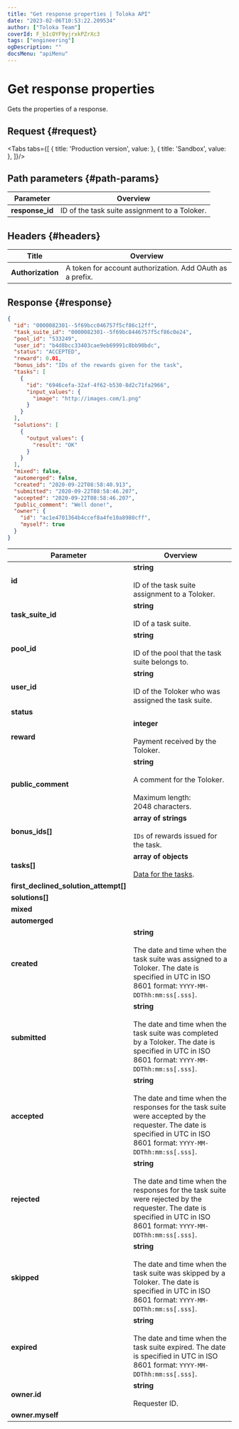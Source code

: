 ```yaml
---
title: "Get response properties | Toloka API"
date: "2023-02-06T10:53:22.209534"
author: ["Toloka Team"]
coverId: F_bIcOYF9yjrxkPZrXc3
tags: ["engineering"]
ogDescription: ""
docsMenu: "apiMenu"
---
```



# Get response properties

<Announce/>

Gets the properties of a response.

## Request {#request}

<Tabs tabs={[
  { title: 'Production version', value: <GetAssignmentIdList1/> },
  { title: 'Sandbox', value: <GetAssignmentIdList2/> },
]}/>

## Path parameters {#path-params}

Parameter | Overview
----- | -----
**response_id** | ID of the task suite assignment to a Toloker.

## Headers {#headers}

Title | Overview
----- | -----
**Authorization** | A token for account authorization. Add OAuth as a prefix.

## Response {#response}

```json
{
  "id": "0000082301--5f69bcc046757f5cf86c12ff",
  "task_suite_id": "0000082301--5f69bc8446757f5cf86c0e24",
  "pool_id": "533249",
  "user_id": "b4d8bcc33403cae9eb69991c8bb90bdc",
  "status": "ACCEPTED",
  "reward": 0.01,
  "bonus_ids": "IDs of the rewards given for the task",
  "tasks": [
    {
      "id": "6946cefa-32af-4f62-b530-8d2c71fa2966",
      "input_values": {
        "image": "http://images.com/1.png"
      }
    }
  ],
  "solutions": [
    {
      "output_values": {
        "result": "OK"
      }
    }
  ],
  "mixed": false,
  "automerged": false,
  "created": "2020-09-22T08:58:40.913",
  "submitted": "2020-09-22T08:58:46.207",
  "accepted": "2020-09-22T08:58:46.207",
  "public_comment": "Well done!",
  "owner": {
    "id": "ac1e4701364b4ccef8a4fe10a8980cff",
    "myself": true
  }
}
```

Parameter | Overview
----- | -----
**id** | **string**<br/><br/>ID of the task suite assignment to a Toloker.
**task_suite_id** | **string**<br/><br/>ID of a task suite.
**pool_id** | **string**<br/><br/>ID of the pool that the task suite belongs to.
**user_id** | **string**<br/><br/>ID of the Toloker who was assigned the task suite.
**status** | <GetAssignmentIdTable1/>
**reward** | **integer**<br/><br/>Payment received by the Toloker.
**public_comment** | **string**<br/><br/>A comment for the Toloker.<br/><br/>Maximum length: 2048 characters.
**bonus_ids[]** | **array of strings**<br/><br/>`IDs` of rewards issued for the task.
**tasks[]** | **array of objects**<br/><br/>[Data for the tasks](/docs-new/api/task-suite).
**first_declined_solution_attempt[]** | <GetAssignmentIdTable2/>
**solutions[]** | <GetAssignmentIdTable3/>
**mixed** | <GetAssignmentIdTable4/>
**automerged** | <GetAssignmentIdTable5/>
**created** | **string**<br/><br/>The date and time when the task suite was assigned to a Toloker. The date is specified in UTC in ISO 8601 format: `YYYY-MM-DDThh:mm:ss[.sss]`.
**submitted** | **string**<br/><br/>The date and time when the task suite was completed by a Toloker. The date is specified in UTC in ISO 8601 format: `YYYY-MM-DDThh:mm:ss[.sss]`.
**accepted** | **string**<br/><br/>The date and time when the responses for the task suite were accepted by the requester. The date is specified in UTC in ISO 8601 format: `YYYY-MM-DDThh:mm:ss[.sss]`.
**rejected** | **string**<br/><br/>The date and time when the responses for the task suite were rejected by the requester. The date is specified in UTC in ISO 8601 format: `YYYY-MM-DDThh:mm:ss[.sss]`.
**skipped** | **string**<br/><br/>The date and time when the task suite was skipped by a Toloker. The date is specified in UTC in ISO 8601 format: `YYYY-MM-DDThh:mm:ss[.sss]`.
**expired** | **string**<br/><br/>The date and time when the task suite expired. The date is specified in UTC in ISO 8601 format: `YYYY-MM-DDThh:mm:ss[.sss]`.
**owner.id** | **string**<br/><br/>Requester ID.
**owner.myself** | <GetAssignmentIdTable6/>